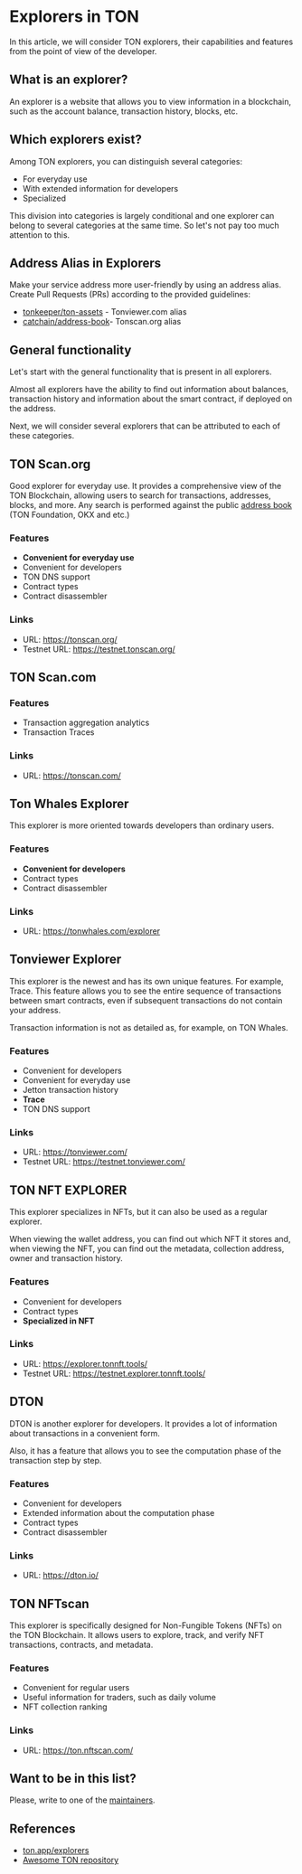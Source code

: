 
# Explorers in TON

In this article, we will consider TON explorers, their capabilities and features from the point of view of the developer.

## What is an explorer?

An explorer is a website that allows you to view information in a blockchain, such as the account balance, transaction history, blocks, etc.

<Player url="https://www.youtube.com/watch?v=i5en19kzX6M" />

## Which explorers exist?

Among TON explorers, you can distinguish several categories:

- For everyday use
- With extended information for developers
- Specialized

This division into categories is largely conditional and one explorer can belong to several categories at the same time. So let's not pay too much attention to this.


## Address Alias in Explorers

Make your service address more user-friendly by using an address alias. Create Pull Requests (PRs) according to the provided guidelines:

- [tonkeeper/ton-assets](https://github.com/tonkeeper/ton-assets) - Tonviewer.com alias
- [catchain/address-book](https://github.com/catchain/address-book)- Tonscan.org alias

## General functionality

Let's start with the general functionality that is present in all explorers.

Almost all explorers have the ability to find out information about balances, transaction history and information about the smart contract, if deployed on the address.

Next, we will consider several explorers that can be attributed to each of these categories.

## TON Scan.org

Good explorer for everyday use. It provides a comprehensive view of the TON Blockchain, allowing users to search for transactions, addresses, blocks, and more. Any search is performed against the public [address book](https://github.com/catchain/tonscan/blob/master/src/addrbook.json) (TON Foundation, OKX and etc.)

### Features

- **Convenient for everyday use**
- Convenient for developers
- TON DNS support
- Сontract types
- Contract disassembler

### Links

- URL: https://tonscan.org/
- Testnet URL: https://testnet.tonscan.org/

## TON Scan.com

### Features

- Transaction aggregation analytics
- Transaction Traces

### Links

- URL: https://tonscan.com/

## Ton Whales Explorer

This explorer is more oriented towards developers than ordinary users.

### Features

- **Convenient for developers**
- Сontract types
- Contract disassembler

### Links

- URL: https://tonwhales.com/explorer

## Tonviewer Explorer

This explorer is the newest and has its own unique features.
For example, Trace. This feature allows you to see the entire sequence of transactions between smart contracts, even if subsequent transactions do not contain your address.

Transaction information is not as detailed as, for example, on TON Whales.

### Features

- Convenient for developers
- Convenient for everyday use
- Jetton transaction history
- **Trace**
- TON DNS support

### Links

- URL: https://tonviewer.com/
- Testnet URL: https://testnet.tonviewer.com/

## TON NFT EXPLORER

This explorer specializes in NFTs, but it can also be used as a regular explorer.

When viewing the wallet address, you can find out which NFT it stores and, when viewing the NFT, you can find out the metadata, collection address, owner and transaction history.

### Features

- Convenient for developers
- Сontract types
- **Specialized in NFT**

### Links

- URL: https://explorer.tonnft.tools/
- Testnet URL: https://testnet.explorer.tonnft.tools/

## DTON

DTON is another explorer for developers. It provides a lot of information about transactions in a convenient form.

Also, it has a feature that allows you to see the computation phase of the transaction step by step.

### Features

- Convenient for developers
- Extended information about the computation phase
- Сontract types
- Contract disassembler

### Links

- URL: https://dton.io/

## TON NFTscan

This explorer is specifically designed for Non-Fungible Tokens (NFTs) on the TON Blockchain. It allows users to explore, track, and verify NFT transactions, contracts, and metadata.

### Features

- Convenient for regular users
- Useful information for traders, such as daily volume
- NFT collection ranking

### Links

- URL: https://ton.nftscan.com/

## Want to be in this list?

Please, write to one of the [maintainers](/docs/contribute/maintainers.md).

## References

- [ton.app/explorers](https://ton.app/explorers)
- [Awesome TON repository](https://github.com/ton-community/awesome-ton)
